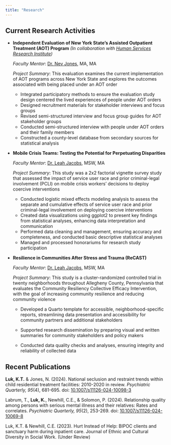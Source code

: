 ---
title: "Research"
---

## Current Research Activities

-   **Independent Evaluation of New York State's Assisted Outpatient Treatment (AOT) Program** *(In collaboration with [Human Services Research Institute](https://www.hsri.org/projects/new-york-state-assisted-outpatient-treatment-aot-evaluation-infographic/))*

    *Faculty Mentor*: [Dr. Nev Jones](https://www.socialwork.pitt.edu/people/nev-jones), MA, MA

    *Project Summary*: This evaluation examines the current implementation of AOT programs across New York State and explores the outcomes associated with being placed under an AOT order

    -    Integrated participatory methods to ensure the evaluation study design centered the lived experiences of people under AOT orders
    -   Designed recruitment materials for stakeholder interviews and focus groups
    -   Revised semi-structured interview and focus group guides for AOT stakeholder groups
    -   Conducted semi-structured interview with people under AOT orders and their family members
    -   Constructed a county-level database from secondary sources for statistical analysis

-   **Mobile Crisis Teams: Testing the Potential for Perpetuating Disparities**

    *Faculty Mentor*: [Dr. Leah Jacobs](https://www.socialwork.pitt.edu/people/leah-jacobs), MSW, MA

    *Project Summary*: This study was a 2x2 factorial vignette survey study that assessed the impact of service user race and prior criminal-legal involvement (PCLI) on mobile crisis workers' decisions to deploy coercive interventions

    -   Conducted logistic mixed effects modeling analysis to assess the separate and cumulative effects of service user race and prior criminal-legal involvement on deploying coercive interventions
    -   Created data visualizations using ggplot2 to present key findings from statistical analyses, enhancing data interpretation and communication
    -   Performed data cleaning and management, ensuring accuracy and completeness, and conducted basic descriptive statistical analyses
    -   Managed and processed honorariums for research study participation

<!-- -->

-   **Resilience in Communities After Stress and Trauma (ReCAST)**

    *Faculty Mentor*: [Dr. Leah Jacobs](https://www.socialwork.pitt.edu/people/leah-jacobs), MSW, MA

    *Project Summary*: This study is a cluster-randomized controlled trial in twenty neighborhoods throughout Allegheny County, Pennsylvania that evaluates the Community Resiliency Collective Efficacy Intervention, with the goal of increasing community resilience and reducing community violence

    -   Developed a Quarto template for accessible, neighborhood-specific reports, streamlining data presentation and accessibility for community partners and additional stakeholders

    -   Supported research dissemination by preparing visual and written summaries for community stakeholders and policy makers

    -   Conducted data quality checks and analyses, ensuring integrity and reliability of collected data

## Recent Publications

**Luk, K.T.** & Jones, N. (2024). National seclusion and restraint trends within child residential treatment facilities: 2010-2020 in review. *Psychiatric Quarterly, 95*(4), 681-695. doi: [10.1007/s11126-024-10098-3](doi.org/10.1007/s11126-024-10098-3)

Labrum, T., **Luk, K.**, Newhill, C.E., & Solomon, P. (2024). Relationship quality among persons with serious mental illness and their relatives: Rates and correlates. *Psychiatric Quarterly, 95*(2), 253-269. doi: [10.1007/s11126-024-10069-8](doi.org/10.1007/s11126-024-10069-8)

Luk, K.T. & Newhill, C.E. (2023). Hurt Instead of Help: BIPOC clients and sanctuary harm during inpatient care. Journal of Ethnic and Cultural Diversity in Social Work. (Under Review)
